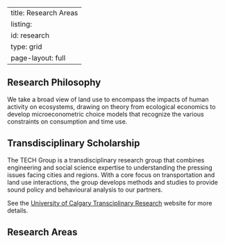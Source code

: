 <!-- ---
pagetitle: "Research"
page-layout: custom
section-divs: false
css: ../assets/css/index.css
toc: false
--- -->

---
title: Research Areas
listing:
  id: research
  type: grid
page-layout: full
---

## Research Philosophy
We take a broad view of land use to encompass the impacts of human activity on ecosystems, drawing on theory from ecological economics to develop microeconometric choice models that recognize the various constraints on consumption and time use.

## Transdisciplinary Scholarship
The TECH Group is a transdisciplinary research group that combines engineering and social science expertise to understanding the pressing issues facing cities and regions. With a core focus on transportation and land use interactions, the group develops methods and studies to provide sound policy and behavioural analysis to our partners.

See the [University of Calgary Transciplinary Research](https://transdisciplinary.ucalgary.ca/) website for more details.

## Research Areas